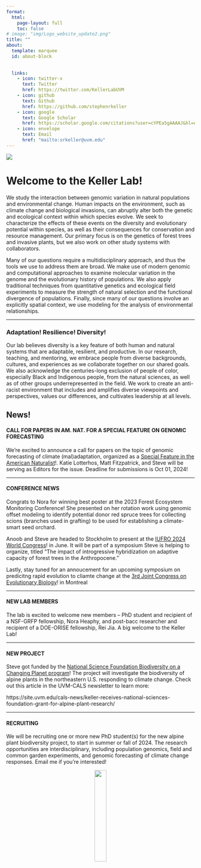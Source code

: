 ```yaml
---
format: 
  html:
    page-layout: full
    toc: false
# image: "img/Logo_website_update2.png"
title: ""
about:
  template: marquee
  id: about-block
  
  
  links:
    - icon: twitter-x
      text: Twitter
      href: https://twitter.com/KellerLabUVM
    - icon: github
      text: Github
      href: https://github.com/stephenrkeller
    - icon: google
      text: Google Scholar
      href: https://scholar.google.com/citations?user=cYPEa5gAAAAJ&hl=en
    - icon: envelope
      text: Email
      href: "mailto:srkeller@uvm.edu"  
---
```


:::{.column-screen}
![](img/Logo_website_update2.png)
:::


# Welcome to the Keller Lab!

We study the interaction between genomic variation in natural populations and environmental change. Human impacts on the environment, such as climate change and biological invasions, can abruptly alter both the genetic and ecological context within which species evolve. We seek to characterize the effects of these events on the diversity and evolutionary potential within species, as well as their consequences for conservation and resource management. Our primary focus is on the genetics of forest trees and invasive plants, but we also work on other study systems with collaborators.

Many of our questions require a multidisciplinary approach, and thus the tools we use to address them are broad. We make use of modern genomic and computational approaches to examine molecular variation in the genome and the evolutionary history of populations. We also apply traditional techniques from quantitative genetics and ecological field experiments to measure the strength of natural selection and the functional divergence of populations. Finally, since many of our questions involve an explicitly spatial context, we use modeling for the analysis of environmental relationships.

------------------------------------------------------------------------

### Adaptation! Resilience! Diversity!

Our lab believes diversity is a key feature of both human and natural systems that are adaptable, resilient, and productive. In our research, teaching, and mentoring, we embrace people from diverse backgrounds, cultures, and experiences as we collaborate together on our shared goals. We also acknowledge the centuries-long exclusion of people of color, especially Black and Indigenous people, from the natural sciences, as well as of other groups underrepresented in the field. We work to create an anti-racist environment that includes and amplifies diverse viewpoints and perspectives, values our differences, and cultivates leadership at all levels.

::: callout-tip
## News!

#### CALL FOR PAPERS IN AM. NAT. FOR A SPECIAL FEATURE ON GENOMIC FORECASTING

We're excited to announce a call for papers on the topic of genomic forecasting of climate (mal)adaptation, organized as a [Special Feature in the American Naturalist](https://www.amnat.org/announcements/genomic-forecasting-feature.html)!.  Katie Lotterhos, Matt Fitzpatrick, and Steve will be serving as Editors for the issue.  Deadline for submissions is Oct 01, 2024!

------------------------------------------------------------------------

#### CONFERENCE NEWS

Congrats to Nora for winning best poster at the 2023 Forest Ecosystem Monitoring Conference! She presented on her rotation work using genomic offset modeling to identify potential donor red spruce trees for collecting scions (branches used in grafting) to be used for establishing a climate-smart seed orchard.

Anoob and Steve are headed to Stockholm to present at the [IUFRO 2024 World Congress](https://iufro2024.com)! in June. It will be part of a symposium Steve is helping to organize, titled "The impact of introgressive hybridization on adaptive capacity of forest trees in the Anthropocene." 

Lastly, stay tuned for an annoucement for an upcoming symposium on predicitng rapid evolution to cliamte change at the [3rd Joint Congress on Evolutionary Biology](https://www.evolutionmeetings.org)! in Montreal

------------------------------------------------------------------------

#### NEW LAB MEMBERS

The lab is excited to welcome new members -- PhD student and recipient of a NSF-GRFP fellowship, Nora Heaphy, and post-bacc researcher and recipient of a DOE-ORISE fellowship, Rei Jia. A big welcome to the Keller Lab!

------------------------------------------------------------------------

#### NEW PROJECT

Steve got funded by the [National Science Foundation Biodiversity on a Changing Planet program](https://www.nsf.gov/awardsearch/showAward?AWD_ID=2326021)! The project will investigate the biodiversity of alpine plants in the northeastern U.S. responding to climate change. Check out this article in the UVM-CALS newsletter to learn more:

​https://site.uvm.edu/cals-news/keller-receives-national-sciences-foundation-grant-for-alpine-plant-research/

------------------------------------------------------------------------

#### RECRUITING

We will be recruiting one or more new PhD student(s) for the new alpine plant biodiversity project, to start in summer or fall of 2024. The research opportunities are interdisciplinary, including population genomics, field and common garden experiments, and genomic forecasting of climate change responses. Email me if you're interested!
:::

<center>

<img src="img/UVM_logo_green.png" style="height: 25%; width: 25%; object-fit: contain" onclick="window.open(&apos;https://www.uvm.edu&apos;, &apos;blank&apos;);"/>

<center>
